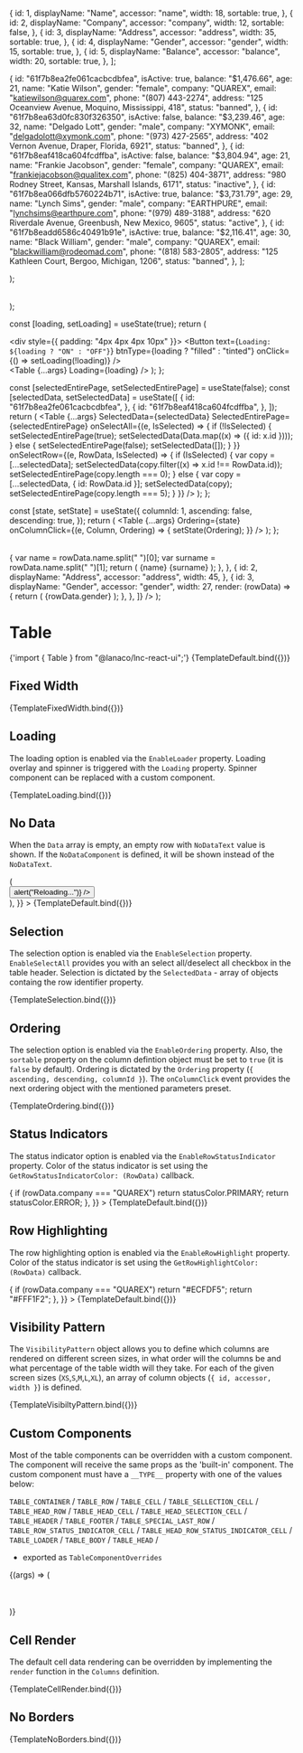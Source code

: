 
<Meta title="Data Display/Table" component={Table} />

  {
    id: 1,
    displayName: "Name",
    accessor: "name",
    width: 18,
    sortable: true,
  },
  {
    id: 2,
    displayName: "Company",
    accessor: "company",
    width: 12,
    sortable: false,
  },
  {
    id: 3,
    displayName: "Address",
    accessor: "address",
    width: 35,
    sortable: true,
  },
  {
    id: 4,
    displayName: "Gender",
    accessor: "gender",
    width: 15,
    sortable: true,
  },
  {
    id: 5,
    displayName: "Balance",
    accessor: "balance",
    width: 20,
    sortable: true,
  },
];

  {
    id: "61f7b8ea2fe061cacbcdbfea",
    isActive: true,
    balance: "$1,476.66",
    age: 21,
    name: "Katie Wilson",
    gender: "female",
    company: "QUAREX",
    email: "katiewilson@quarex.com",
    phone: "(807) 443-2274",
    address: "125 Oceanview Avenue, Moquino, Mississippi, 418",
    status: "banned",
  },
  {
    id: "61f7b8ea63d0fc830f326350",
    isActive: false,
    balance: "$3,239.46",
    age: 32,
    name: "Delgado Lott",
    gender: "male",
    company: "XYMONK",
    email: "delgadolott@xymonk.com",
    phone: "(973) 427-2565",
    address: "402 Vernon Avenue, Draper, Florida, 6921",
    status: "banned",
  },
  {
    id: "61f7b8eaf418ca604fcdffba",
    isActive: false,
    balance: "$3,804.94",
    age: 21,
    name: "Frankie Jacobson",
    gender: "female",
    company: "QUAREX",
    email: "frankiejacobson@qualitex.com",
    phone: "(825) 404-3871",
    address: "980 Rodney Street, Kansas, Marshall Islands, 6171",
    status: "inactive",
  },
  {
    id: "61f7b8ea066dfb5760224b71",
    isActive: true,
    balance: "$3,731.79",
    age: 29,
    name: "Lynch Sims",
    gender: "male",
    company: "EARTHPURE",
    email: "lynchsims@earthpure.com",
    phone: "(979) 489-3188",
    address: "620 Riverdale Avenue, Greenbush, New Mexico, 9605",
    status: "active",
  },
  {
    id: "61f7b8eadd6586c40491b91e",
    isActive: true,
    balance: "$2,116.41",
    age: 30,
    name: "Black William",
    gender: "male",
    company: "QUAREX",
    email: "blackwilliam@rodeomad.com",
    phone: "(818) 583-2805",
    address: "125 Kathleen Court, Bergoo, Michigan, 1206",
    status: "banned",
  },
];


  <Table {...args} tableWidth={"1500px"} />
);

  <Table
    {...args}
    VisibilityPattern={{
      XS: [
        {
          id: 1,
          accessor: "name",
          width: 100,
        },
      ],
      S: [
        {
          id: 2,
          accessor: "company",
          width: 40,
        },
        {
          id: 1,
          accessor: "name",
          width: 60,
        },
      ],
      M: [
        {
          id: 2,
          accessor: "company",
          width: 15,
        },
        {
          id: 3,
          accessor: "address",
          width: 10,
        },
        {
          id: 1,
          accessor: "name",
          width: 75,
        },
      ],
      L: [
        {
          id: 5,
          accessor: "balance",
          width: 15,
        },
        {
          id: 3,
          accessor: "address",
          width: 25,
        },
        {
          id: 2,
          accessor: "company",
          width: 15,
        },
        {
          id: 1,
          accessor: "name",
          width: 45,
        },
      ],
      XL: [
        {
          id: 1,
          accessor: "name",
          width: 18,
        },
        {
          id: 2,
          accessor: "company",
          width: 12,
        },
        {
          id: 3,
          accessor: "address",
          width: 40,
        },
        {
          id: 4,
          accessor: "gender",
          width: 15,
        },
        {
          id: 5,
          accessor: "balance",
          width: 15,
        },
      ],
    }}
  />
);

  const [loading, setLoading] = useState(true);
  return (
    <div>
      <div style={{ padding: "4px 4px 4px 10px" }}>
        <Button
          text={`Loading: ${loading ? "ON" : "OFF"}`}
          btnType={loading ? "filled" : "tinted"}
          onClick={() => setLoading(!loading)}
        />
      </div>
      <Table {...args} Loading={loading} />
    </div>
  );
};

  const [selectedEntirePage, setSelectedEntirePage] = useState(false);
  const [selectedData, setSelectedData] = useState([
    {
      id: "61f7b8ea2fe061cacbcdbfea",
    },
    {
      id: "61f7b8eaf418ca604fcdffba",
    },
  ]);
  return (
    <Table
      {...args}
      SelectedData={selectedData}
      SelectedEntirePage={selectedEntirePage}
      onSelectAll={(e, IsSelected) => {
        if (!IsSelected) {
          setSelectedEntirePage(true);
          setSelectedData(Data.map((x) => ({ id: x.id })));
        } else {
          setSelectedEntirePage(false);
          setSelectedData([]);
        }
      }}
      onSelectRow={(e, RowData, IsSelected) => {
        if (IsSelected) {
          var copy = [...selectedData];
          setSelectedData(copy.filter((x) => x.id !== RowData.id));
          setSelectedEntirePage(copy.length === 0);
        } else {
          var copy = [...selectedData, { id: RowData.id }];
          setSelectedData(copy);
          setSelectedEntirePage(copy.length === 5);
        }
      }}
    />
  );
};

  const [state, setState] = useState({
    columnId: 1,
    ascending: false,
    descending: true,
  });
  return (
    <Table
      {...args}
      Ordering={state}
      onColumnClick={(e, Column, Ordering) => {
        setState(Ordering);
      }}
    />
  );
};

  <Table
    {...args}
    Columns={[
      {
        id: 1,
        displayName: "Name",
        accessor: "name",
        width: 28,
        render: (rowData) => {
          var name = rowData.name.split(" ")[0];
          var surname = rowData.name.split(" ")[1];
          return (
            <span>
              {name}
              <span style={{ fontWeight: "bold", paddingLeft: "5px" }}>
                {surname}
              </span>
            </span>
          );
        },
      },
      {
        id: 2,
        displayName: "Address",
        accessor: "address",
        width: 45,
      },
      {
        id: 3,
        displayName: "Gender",
        accessor: "gender",
        width: 27,
        render: (rowData) => {
          return (
            <span
              style={{
                backgroundColor:
                  rowData.gender === "female" ? "#e36bbf" : "#4992d6",
                color: "white",
                padding: "4px 8px",
                borderRadius: "100px",
              }}
            >
              {rowData.gender}
            </span>
          );
        },
      },
    ]}
  />
);


# Table

<SyntaxHighlighter language="jsx" style={nord}>
  {'import { Table } from "@lanaco/lnc-react-ui";'}
</SyntaxHighlighter>

<Canvas>
  <Story
    name="Default"
    args={{
      ID: "UsersTable",
      RowIdentifier: "id",
      Columns: Columns,
      Data: Data,
    }}
  >
    {TemplateDefault.bind({})}
  </Story>
</Canvas>

<ArgsTable story="Default" />

## Fixed Width

<Canvas>
  <Story
    name="Fixed Width"
    args={{
      ID: "UsersTable",
      RowIdentifier: "id",
      Columns: Columns,
      Data: Data,
    }}
  >
    {TemplateFixedWidth.bind({})}
  </Story>
</Canvas>

## Loading

The loading option is enabled via the `EnableLoader` property.
Loading overlay and spinner is triggered with the `Loading` property.
Spinner component can be replaced with a custom component.

<Canvas>
  <Story
    name="Loading"
    args={{
      ID: "UsersTable",
      RowIdentifier: "id",
      EnableLoader: true,
      Loading: true,
      Columns: Columns,
      Data: Data,
    }}
  >
    {TemplateLoading.bind({})}
  </Story>
</Canvas>

## No Data

When the `Data` array is empty, an empty row with `NoDataText` value is shown.
If the `NoDataComponent` is defined, it will be shown instead of the `NoDataText`.

<Canvas>
  <Story
    name="No Data"
    args={{
      ID: "UsersTable",
      RowIdentifier: "id",
      Columns: Columns,
      Data: [],
      NoDataText: "",
      NoDataComponent: () => (
        <div
          style={{
            padding: "6px",
            display: "flex",
            justifyContent: "center",
          }}
        >
          <Button
            size="small"
            color="warning"
            btnType="basic"
            text="No data avaliable. Reload ?"
            onClick={() => alert("Reloading...")}
          />
        </div>
      ),
    }}
  >
    {TemplateDefault.bind({})}
  </Story>
</Canvas>

## Selection

The selection option is enabled via the `EnableSelection` property.
`EnableSelectAll` provides you with an select all/deselect all checkbox in the table header.
Selection is dictated by the `SelectedData` - array of objects containg the row identifier property.

<Canvas>
  <Story
    name="Selection"
    args={{
      ID: "UsersTable",
      RowIdentifier: "id",
      EnableSelection: true,
      EnableSelectAll: true,
      Columns: Columns,
      Data: Data,
    }}
  >
    {TemplateSelection.bind({})}
  </Story>
</Canvas>

## Ordering

The selection option is enabled via the `EnableOrdering` property.
Also, the `sortable` property on the column defintion object must be set to `true` (it is `false` by default).
Ordering is dictated by the `Ordering` property (`{ ascending, descending, columnId }`).
The `onColumnClick` event provides the next ordering object with the mentioned parameters preset.

<Canvas>
  <Story
    name="Ordering"
    args={{
      ID: "UsersTable",
      RowIdentifier: "id",
      EnableOrdering: true,
      Columns: Columns,
      Data: Data,
    }}
  >
    {TemplateOrdering.bind({})}
  </Story>
</Canvas>

## Status Indicators

The status indicator option is enabled via the `EnableRowStatusIndicator` property.
Color of the status indicator is set using the `GetRowStatusIndicatorColor: (RowData)` callback.

<Canvas>
  <Story
    name="Status Indicators"
    args={{
      ID: "UsersTable",
      RowIdentifier: "id",
      Columns: Columns,
      Data: Data,
      EnableRowStatusIndicator: true,
      GetRowStatusIndicatorColor: (rowData) => {
        if (rowData.company === "QUAREX") return statusColor.PRIMARY;
        return statusColor.ERROR;
      },
    }}
  >
    {TemplateDefault.bind({})}
  </Story>
</Canvas>

## Row Highlighting

The row highlighting option is enabled via the `EnableRowHighlight` property.
Color of the status indicator is set using the `GetRowHighlightColor: (RowData)` callback.

<Canvas>
  <Story
    name="Row Highlighting"
    args={{
      ID: "UsersTable",
      RowIdentifier: "id",
      Columns: Columns,
      Data: Data,
      EnableRowHighlight: true,
      GetRowHighlightColor: (rowData) => {
        if (rowData.company === "QUAREX") return "#ECFDF5";
        return "#FFF1F2";
      },
    }}
  >
    {TemplateDefault.bind({})}
  </Story>
</Canvas>

## Visibility Pattern

The `VisibilityPattern` object allows you to define which columns are rendered on different screen sizes,
in what order will the columns be and what percentage of the table width will they take.
For each of the given screen sizes (`XS`,`S`,`M`,`L`,`XL`), an array of column objects (`{ id, accessor, width }`)
is defined.

<Canvas>
  <Story
    name="Visibility Pattern"
    args={{
      ID: "UsersTable",
      RowIdentifier: "id",
      Columns: Columns,
      Data: Data,
    }}
  >
    {TemplateVisibiltyPattern.bind({})}
  </Story>
</Canvas>

## Custom Components

Most of the table components can be overridden with a custom component.
The component will receive the same props as the 'built-in' component.
The custom component must have a `__TYPE__` property with one of the values below:

`TABLE_CONTAINER` /
`TABLE_ROW` /
`TABLE_CELL` /
`TABLE_SELLECTION_CELL` /
`TABLE_HEAD_ROW` /
`TABLE_HEAD_CELL` /
`TABLE_HEAD_SELECTION_CELL` /
`TABLE_HEADER` /
`TABLE_FOOTER` /
`TABLE_SPECIAL_LAST_ROW` /
`TABLE_ROW_STATUS_INDICATOR_CELL` /
`TABLE_HEAD_ROW_STATUS_INDICATOR_CELL` /
`TABLE_LOADER` /
`TABLE_BODY` /
`TABLE_HEAD` /

- exported as `TableComponentOverrides`

<Canvas withSource="open">
  <Story
    name="Custom Components"
    args={{
      ID: "CustomComponents",
      RowIdentifier: "id",
      Columns: Columns,
      Data: Data,
      VisibilityPattern: {
        XS: [
          {
            id: 1,
            accessor: "name",
            width: 30,
          },
          {
            id: 2,
            accessor: "company",
            width: 30,
          },
          {
            id: 5,
            accessor: "balance",
            width: 40,
          },
        ],
        S: [
          {
            id: 1,
            accessor: "name",
            width: 30,
          },
          {
            id: 2,
            accessor: "company",
            width: 30,
          },
          {
            id: 5,
            accessor: "balance",
            width: 40,
          },
        ],
        M: [
          {
            id: 1,
            accessor: "name",
            width: 30,
          },
          {
            id: 2,
            accessor: "company",
            width: 30,
          },
          {
            id: 5,
            accessor: "balance",
            width: 40,
          },
        ],
        L: [
          {
            id: 1,
            accessor: "name",
            width: 30,
          },
          {
            id: 2,
            accessor: "company",
            width: 30,
          },
          {
            id: 5,
            accessor: "balance",
            width: 40,
          },
        ],
        XL: [
          {
            id: 1,
            accessor: "name",
            width: 30,
          },
          {
            id: 2,
            accessor: "company",
            width: 30,
          },
          {
            id: 5,
            accessor: "balance",
            width: 40,
          },
        ],
      },
    }}
  >
    {(args) => (
      <Table {...args}>
        <CustomTableHeader />
        <CustomTableCell />
        <CustomTableFooter />
      </Table>
    )}
  </Story>
</Canvas>

## Cell Render

The default cell data rendering can be overridden by
implementing the `render` function in the `Columns` definition.

<Canvas withSource="open">
  <Story
    name="Cell Render"
    args={{
      ID: "CellRender",
      RowIdentifier: "id",
      Data: Data,
    }}
  >
    {TemplateCellRender.bind({})}
  </Story>
</Canvas>

## No Borders

<Canvas>
  <Story
    name="No Border"
    args={{
      ID: "UsersTable",
      RowIdentifier: "id",
      Columns: Columns,
      Data: Data,
    }}
  >
    {TemplateNoBorders.bind({})}
  </Story>
</Canvas>
